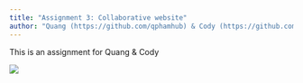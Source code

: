 ```yaml
---
title: "Assignment 3: Collaborative website"
author: "Quang (https://github.com/qphamhub) & Cody (https://github.com/cndettlaff)"
---
```


This is an assignment for Quang & Cody

![](images/istockphoto-1204331594-612x612.jpg)
